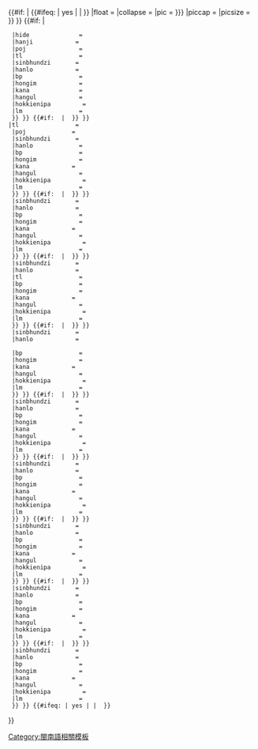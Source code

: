 {{#if:{{{hanji|}}}{{{poj|}}}{{{tl|}}}{{{bp|}}} | {{#ifeq:{{{child|}}} | yes | | {{Template:Infobox Chinese/Header
|title             = {{#if: {{{title<includeonly>|</includeonly>}}} | {{{title}}} | {{#ifeq: {{{child|}}} | yes | | {{PAGENAMEBASE}} }} }}
|float             = <!-- left|right|none  (Default float position is right) -->
|collapse          = <!-- yes|no   -->
|pic               = {{{img|{{{image<includeonly>|</includeonly>}}} }}}
|piccap            = {{{caption<includeonly>|</includeonly>}}}
|picsize           = {{{image_size<includeonly>|</includeonly>}}}
}} }}<!--

-->{{#if: {{{hanji|}}}{{{poj<includeonly>|</includeonly>}}} | {{Infobox Hokkien name/box
  |hokkien_header     = {{#if: {{{image|}}} | 表記 | }}
  |hide              = {{{hide|no}}}
  |hanji            = {{{hanji<includeonly>|</includeonly>}}}
  |poj               = {{{poj<includeonly>|</includeonly>}}}
  |tl                = {{{tl<includeonly>|</includeonly>}}}
  |sinbhundzi       = {{{sinbhundzi<includeonly>|</includeonly>}}}
  |hanlo            = {{{hanlo<includeonly>|</includeonly>}}}
  |bp                = {{{bp<includeonly>|</includeonly>}}}
  |hongim            = {{{hongim<includeonly>|</includeonly>}}}
  |kana              = {{{kana<includeonly>|</includeonly>}}}
  |hangul            = {{{hangul<includeonly>|</includeonly>}}}
  |hokkienipa         = {{{hokkienipa<includeonly>|</includeonly>}}}
  |lm                = {{{lm<includeonly>|</includeonly>}}}
  }} }}<!--

-->{{#if: {{{hanjipen|}}}{{{pojpen<includeonly>|</includeonly>}}} | {{Infobox Hokkien name/box
  |hokkien_header     = [[号]]
  |hide              = {{{hide|no}}}
  |hanji            = {{#if: {{{hanjipen|}}} | {{#ifeq: {{{hanjipen|}}} | ! | <noinclude>!</noinclude> | {{#switch: {{{hanjipen|}}} | na | none = ''n/a'' | #default = {{{hanjipen}}} }} }} }}
 |tl                = {{{tlpen<includeonly>|</includeonly>}}}
  |poj             = {{{pojpen<includeonly>|</includeonly>}}}
  |sinbhundzi       = {{{sinbhundzipen<includeonly>|</includeonly>}}}
  |hanlo             = {{{hanlopen<includeonly>|</includeonly>}}}
  |bp                = {{{bppen<includeonly>|</includeonly>}}}
  |hongim            = {{{hongimpen<includeonly>|</includeonly>}}}
  |kana            = {{{kanapen<includeonly>|</includeonly>}}}
  |hangul            = {{{hangulpen<includeonly>|</includeonly>}}}
  |hokkienipa         = {{{hokkienipapen<includeonly>|</includeonly>}}}
  |lm                = {{{lmpen<includeonly>|</includeonly>}}}
  }} }}<!--

-->{{#if: {{{hanjiborn|}}}{{{pojborn<includeonly>|</includeonly>}}} | {{Infobox Hokkien name/box
  |hokkien_header     = [[本名]]
  |hide              = {{{hide|no}}}
  |hanji            = {{{hanjiborn<includeonly>|</includeonly>}}}
  |tl                = {{{tlborn<includeonly>|</includeonly>}}}
  |poj             = {{#if: {{{pojborn|}}} | {{#ifeq: {{{pojborn|}}} | ! | <noinclude>!</noinclude> | {{#switch: {{{pojborn|}}} | na | none = ''n/a'' | #default = {{{pojborn}}} }} }} }}
  |sinbhundzi       = {{{sinbhundziborn<includeonly>|</includeonly>}}}
  |hanlo            = {{{hanloborn<includeonly>|</includeonly>}}}
  |bp                = {{{bpborn<includeonly>|</includeonly>}}}
  |hongim            = {{{hongimborn<includeonly>|</includeonly>}}}
  |kana            = {{{kanaborn<includeonly>|</includeonly>}}}
  |hangul            = {{{hangulborn<includeonly>|</includeonly>}}}
  |hokkienipa         = {{{hokkienipaborn<includeonly>|</includeonly>}}}
  |lm                = {{{lmborn<includeonly>|</includeonly>}}}
  }} }}<!--

-->{{#if: {{{hanjichild|}}}{{{pojchild<includeonly>|</includeonly>}}} | {{Infobox Hokkien name/box
  |hokkien_header     = 乳名
  |hide              = {{{hide|no}}}
  |hanji            = {{{hanjichild<includeonly>|</includeonly>}}}
  |poj             = {{#if: {{{pojchild|}}} | {{#ifeq: {{{pojchild|}}} | ! | <noinclude>!</noinclude> | {{#switch: {{{pojchild|}}} | na | none = ''n/a'' | #default = {{{pojchild}}} }} }} }}
  |sinbhundzi       = {{{sinbhundzichild<includeonly>|</includeonly>}}}
  |hanlo            = {{{hanlochild<includeonly>|</includeonly>}}}
  |tl                = {{{tlchild<includeonly>|</includeonly>}}}
  |bp                = {{{bpchild<includeonly>|</includeonly>}}}
  |hongim            = {{{hongimchild<includeonly>|</includeonly>}}}
  |kana            = {{{kanachild<includeonly>|</includeonly>}}}
  |hangul            = {{{hangulchild<includeonly>|</includeonly>}}}
  |hokkienipa         = {{{hokkienipachild<includeonly>|</includeonly>}}}
  |lm                = {{{lmchild<includeonly>|</includeonly>}}}
  }} }}<!--

-->{{#if: {{{hanjicourtesy|}}}{{{pojcourtesy<includeonly>|</includeonly>}}} | {{Infobox Hokkien name/box
  |hokkien_header     = [[表字]]
  |hide              = {{{hide|no}}}
  |hanji            = {{{hanjicourtesy<includeonly>|</includeonly>}}}
  |tl                = {{{tlcourtesy<includeonly>|</includeonly>}}}
  |poj             = {{#if: {{{pojcourtesy|}}} | {{#ifeq: {{{pojcourtesy|}}} | ! | <noinclude>!</noinclude> | {{#switch: {{{pojcourtesy|}}} | na | none = ''n/a'' | #default = {{{pojcourtesy}}} }} }} }}
  |sinbhundzi       = {{{sinbhundzicourtesy<includeonly>|</includeonly>}}}
  |hanlo            = {{{hanlocourtesy<includeonly>|</includeonly>}}}

  |bp                = {{{bpcourtesy<includeonly>|</includeonly>}}}
  |hongim            = {{{hongimcourtesy<includeonly>|</includeonly>}}}
  |kana            = {{{kanacourtesy<includeonly>|</includeonly>}}}
  |hangul            = {{{hangulcourtesy<includeonly>|</includeonly>}}}
  |hokkienipa         = {{{hokkienipacourtesy<includeonly>|</includeonly>}}}
  |lm                = {{{lmcourtesy<includeonly>|</includeonly>}}}
  }} }}<!--

-->{{#if: {{{hanjistage|}}}{{{pojstage<includeonly>|</includeonly>}}} | {{Infobox Hokkien name/box
  |hokkien_header     = [[藝名]]
  |hide              = {{{hide|no}}}
  |hanji            = {{{hanjistage<includeonly>|</includeonly>}}}
  |tl                = {{{tlstage<includeonly>|</includeonly>}}}
  |poj             = {{#if: {{{pojstage|}}} | {{#ifeq: {{{pojstage|}}} | ! | <noinclude>!</noinclude> | {{#switch: {{{pojstage|}}} | na | none = ''n/a'' | #default = {{{pojstage}}} }} }} }}
  |sinbhundzi       = {{{sinbhundzistage<includeonly>|</includeonly>}}}
  |hanlo            = {{{hanlostage<includeonly>|</includeonly>}}}
  |bp                = {{{bpstage<includeonly>|</includeonly>}}}
  |hongim            = {{{hongimstage<includeonly>|</includeonly>}}}
  |kana            = {{{kanastage<includeonly>|</includeonly>}}}
  |hangul            = {{{hangulstage<includeonly>|</includeonly>}}}
  |hokkienipa         = {{{hokkienipastage<includeonly>|</includeonly>}}}
  |lm                = {{{lmstage<includeonly>|</includeonly>}}}
  }} }}<!--

-->{{#if: {{{hanjidharma|}}}{{{pojdharma<includeonly>|</includeonly>}}} | {{Infobox Hokkien name/box
  |hokkien_header     = [[法名和法號|法號]]
  |hide              = {{{hide|no}}}
  |hanji            = {{{hanjidharma<includeonly>|</includeonly>}}}
  |tl                = {{{tldharma<includeonly>|</includeonly>}}}
  |poj             = {{#if: {{{pojdharma|}}} | {{#ifeq: {{{pojdharma|}}} | ! | <noinclude>!</noinclude> | {{#switch: {{{pojdharma|}}} | na | none = ''n/a'' | #default = {{{pojdharma}}} }} }} }}
  |sinbhundzi       = {{{sinbhundzidharma<includeonly>|</includeonly>}}}
  |hanlo            = {{{hanlodharma<includeonly>|</includeonly>}}}
  |bp                = {{{bpdharma<includeonly>|</includeonly>}}}
  |hongim            = {{{hongimdharma<includeonly>|</includeonly>}}}
  |kana            = {{{kanadharma<includeonly>|</includeonly>}}}
  |hangul            = {{{hanguldharma<includeonly>|</includeonly>}}}
  |hokkienipa         = {{{hokkienipadharma<includeonly>|</includeonly>}}}
  |lm                = {{{lmdharma<includeonly>|</includeonly>}}}
  }} }}<!--

-->{{#if: {{{hanjiposthumous|}}}{{{pojposthumous<includeonly>|</includeonly>}}} | {{Infobox Hokkien name/box
  |hokkien_header     = [[谥号]]
  |hide              = {{{hide|no}}}
  |hanji            = {{{hanjiposthumous<includeonly>|</includeonly>}}}
  |tl                = {{{tlposthumous<includeonly>|</includeonly>}}}
  |poj             = {{#if: {{{pojposthumous|}}} | {{#ifeq: {{{pojposthumous|}}} | ! | <noinclude>!</noinclude> | {{#switch: {{{pojposthumous|}}} | na | none = ''n/a'' | #default = {{{pojposthumous}}} }} }} }}
  |sinbhundzi       = {{{sinbhundziposthumous<includeonly>|</includeonly>}}}
  |hanlo            = {{{hanloposthumous<includeonly>|</includeonly>}}}
  |bp                = {{{bpposthumous<includeonly>|</includeonly>}}}
  |hongim            = {{{hongimposthumous<includeonly>|</includeonly>}}}
  |kana            = {{{kanaposthumous<includeonly>|</includeonly>}}}
  |hangul            = {{{hangulposthumous<includeonly>|</includeonly>}}}
  |hokkienipa         = {{{hokkienipaposthumous<includeonly>|</includeonly>}}}
  |lm                = {{{lmposthumous<includeonly>|</includeonly>}}}
  }} }}<!--

-->{{#if: {{{hanji1|}}}{{{poj1<includeonly>|</includeonly>}}} | {{Infobox Hokkien name/box
  |hokkien_header     = {{{othername1}}}
  |hide              = {{{hide|no}}}
  |hanji            = {{{hanji1<includeonly>|</includeonly>}}}
  |tl                = {{{tl1<includeonly>|</includeonly>}}}
  |poj             = {{#if: {{{poj1|}}} | {{#ifeq: {{{poj1|}}} | ! | <noinclude>!</noinclude> | {{#switch: {{{poj1|}}} | na | none = ''n/a'' | #default = {{{poj1}}} }} }} }}
  |sinbhundzi       = {{{sinbhundzi1<includeonly>|</includeonly>}}}
  |hanlo            = {{{hanlo1<includeonly>|</includeonly>}}}
  |bp                = {{{bp1<includeonly>|</includeonly>}}}
  |hongim            = {{{hongim1<includeonly>|</includeonly>}}}
  |kana            = {{{kana1<includeonly>|</includeonly>}}}
  |hangul            = {{{hangul1<includeonly>|</includeonly>}}}
  |hokkienipa         = {{{hokkienipa1<includeonly>|</includeonly>}}}
  |lm                = {{{lm1<includeonly>|</includeonly>}}}
  }} }}<!--

-->{{#if: {{{hanji2|}}}{{{poj2<includeonly>|</includeonly>}}} | {{Infobox Hokkien name/box
  |hokkien_header     = {{{othername2}}}
  |hide              = {{{hide|no}}}
  |hanji            = {{{hanji2<includeonly>|</includeonly>}}}
  |tl                = {{{tl2<includeonly>|</includeonly>}}}
  |poj             = {{#if: {{{poj2|}}} | {{#ifeq: {{{poj2|}}} | ! | <noinclude>!</noinclude> | {{#switch: {{{poj2|}}} | na | none = ''n/a'' | #default = {{{poj2}}} }} }} }}
  |sinbhundzi       = {{{sinbhundzi2<includeonly>|</includeonly>}}}
  |hanlo            = {{{hanlo2<includeonly>|</includeonly>}}}
  |bp                = {{{bp2<includeonly>|</includeonly>}}}
  |hongim            = {{{hongim2<includeonly>|</includeonly>}}}
  |kana            = {{{kana2<includeonly>|</includeonly>}}}
  |hangul            = {{{hangul2<includeonly>|</includeonly>}}}
  |hokkienipa         = {{{hokkienipa2<includeonly>|</includeonly>}}}
  |lm                = {{{lm2<includeonly>|</includeonly>}}}
  }} }}<!--

-->{{#ifeq:{{{child|}}} | yes | | {{Infobox Chinese/Footer|footnote = {{{text<includeonly>|</includeonly>}}} }} }}<includeonly>

</includeonly>}}<noinclude>[[Category:閩南語相關模板]]{{documentation}}<!-- Please add metadata to the <includeonly> section at the bottom of the /doc subpage --></noinclude>